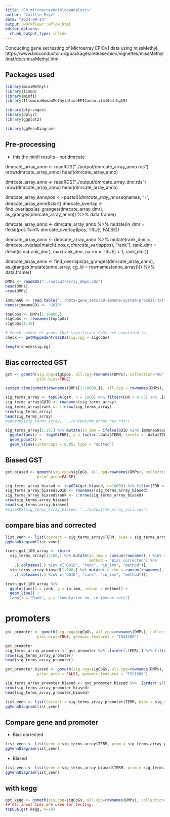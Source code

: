 ```yaml
---
title: "00_microarrayOntologyAnalysis"
author: "Caitlin Page"
date: "2024-09-24"
output: workflowr::wflow_html
editor_options:
  chunk_output_type: inline
---
```


Conducting gene set testing of Microarray EPICv1 data using missMethyl.
https://www.bioconductor.org/packages/release/bioc/vignettes/missMethyl/inst/doc/missMethyl.html


## Packages used
```r
library(missMethyl)
library(limma)
library(minfi)
library(IlluminaHumanMethylationEPICanno.ilm10b4.hg19)

library(plyranges)
library(dplyr)
library(ggplot2)

library(ggVennDiagram)
```

## Pre-processing
* this the minfi results - not dmrcate

dmrcate_array_anno <- readRDS("../output/dmrcate_array_anno.rds")
nrow(dmrcate_array_anno)
head(dmrcate_array_anno)

dmrcate_array_anno <- readRDS("../output/dmrcate_array_dmr.rds")
nrow(dmrcate_array_anno)
head(dmrcate_array_anno)



dmrcate_array_anno$pos <- paste0(dmrcate_array_anno$seqnames, "-", dmrcate_array_anno$start)
dmrcate_overlap <- find_overlaps(as_granges(dmrcate_array_dmr), as_granges(dmrcate_array_anno)) %>% data.frame()

dmrcate_array_anno <- dmrcate_array_anno %>% mutate(in_dmr = ifelse(pos %in% dmrcate_overlap$pos, TRUE, FALSE))

dmrcate_array_anno <- dmrcate_array_anno %>% mutate(rank_dmr = dmrcate_overlap[match(.$pos.x, dmrcate_overlap$pos), "rank"], rank_dmr = ifelse(is.na(rank_dmr), max(rank_dmr, na.rm = TRUE) + 1, rank_dmr))

dmrcate_array_anno <- find_overlaps(as_granges(dmrcate_array_anno), as_granges(mutate(anno_array, cg_id = rownames(anno_array)))) %>% data.frame()


```r
DMPs <- readRDS("../output/array_dmps.rds")
head(DMPs)
nrow(DMPs)
```
```r
immuneGO <- read.table("../data/gene_sets/GO-immune-system-process.txt", header = FALSE)
names(immuneGO) <- "GOID"
```

```r
topCpGs <- DMPs[1:10000,]
sigCpGs <- rownames(topCpGs)
sigCpGs[1:10]
```

```r
# Check number of genes that significant CpGs are annotated to
check <- getMappedEntrezIDs(sig.cpg = sigCpGs)
```

```r
length(check$sig.eg)
```

## Bias corrected GST

```r
gst <- gometh(sig.cpg=sigCpGs, all.cpg=rownames(DMPs), collection="GO",
              plot.bias=TRUE)
```
```r
system.time(gometh(rownames(DMPs[1:10000,]), all.cpg = rownames(DMPs), collection = "GO", plot.bias = TRUE))
```

```r
sig_terms_array <- topGSA(gst, n = 1000) %>% filter(FDR < 0.05) %>% .[order(.$FDR),]
sig_terms_array$GOID <- rownames(sig_terms_array)
sig_terms_array$rank <- 1:nrow(sig_terms_array)
nrow(sig_terms_array)
head(sig_terms_array)
#saveRDS(sig_terms_array, "../output/mm_array_res.rds")
```


```r
sig_terms_array[1:10,] %>% mutate(in_imm = ifelse(GOID %in% immuneGO$GOID, TRUE, FALSE)) %>% .[order(.$FDR, decreasing = TRUE),] %>%
  ggplot(aes(x = -log10(FDR), y = factor(.data$TERM, levels = .data$TERM), colour = in_imm, size = N)) +
  geom_point() +
  geom_vline(xintercept = 0.05, type = "dotted") 
```


## Biased GST

```r
gst.biased <- gometh(sig.cpg=sigCpGs, all.cpg=rownames(DMPs), collection="GO",
              prior.prob=FALSE)

sig_terms_array_biased <- topGSA(gst.biased, n=10000) %>% filter(FDR < 0.05) %>% .[order(.$FDR),]
sig_terms_array_biased$GOID <- rownames(sig_terms_array_biased)
sig_terms_array_biased$rank <- 1:nrow(sig_terms_array_biased)
nrow(sig_terms_array_biased)
head(sig_terms_array_biased)
#saveRDS(sig_terms_array_biased, "../output/mm_array_null.rds")
```

## compare bias and corrected

```r
list_venn <- list(correct = sig_terms_array$TERM, bias = sig_terms_array_biased$TERM)
ggVennDiagram(list_venn)
```

```r
truth_gst_100_array <- rbind(
  sig_terms_array[1:100,] %>% mutate(in_imm = cumsum(rownames(.) %in% immuneGO$GOID), 
                                     method = "Bias corrected") %>% 
    .[,colnames(.) %in% c("GOID", "rank", "in_imm", "method")],
  sig_terms_array_biased[1:100,] %>% mutate(in_imm = cumsum(rownames(.) %in% immuneGO$GOID), method = "Biased") %>% 
    .[,colnames(.) %in% c("GOID", "rank", "in_imm", "method")])

truth_gst_100_array %>%
  ggplot(aes(x = rank, y = in_imm, colour = method)) +
  geom_line() +
  labs(x = "Rank", y = "Cumulative no. in immune sets")
```


# promoters

```r
gst_promoter <- gometh(sig.cpg=sigCpGs, all.cpg=rownames(DMPs), collection="GO",
              plot.bias=TRUE, genomic.features = "TSS1500")
```
```r
gst_promoter
sig_terms_array_promoter <- gst_promoter %>% .[order(.$FDR),] %>% filter(FDR < 0.05)
nrow(sig_terms_array_promoter)
head(sig_terms_array_promoter)
```

```r
gst_promoter.biased <- gometh(sig.cpg=sigCpGs, all.cpg=rownames(DMPs), collection="GO",
              prior.prob = FALSE, genomic.features = "TSS1500")
```
```r
sig_terms_array_promoter_biased <- gst_promoter.biased %>% .[order(.$FDR),] %>% filter(FDR < 0.05)
nrow(sig_terms_array_promoter_biased)
head(sig_terms_array_promoter_biased)
```

```r
list_venn <- list(correct = sig_terms_array_promoter$TERM, bias = sig_terms_array_promoter_biased$TERM)
ggVennDiagram(list_venn)
```



## Compare gene and promoter

* Bias corrected
```r
list_venn <- list(gene = sig_terms_array$TERM, prom = sig_terms_array_promoter$TERM)
ggVennDiagram(list_venn)
```

* Biased
```r
list_venn <- list(gene = sig_terms_array_biased$TERM, prom = sig_terms_array_promoter_biased$TERM)
ggVennDiagram(list_venn)
```



## with kegg
```r
gst.kegg <- gometh(sig.cpg=sigCpGs, all.cpg=rownames(DMPs), collection="KEGG")
## All input CpGs are used for testing.
topGSA(gst.kegg, n=10)

```


